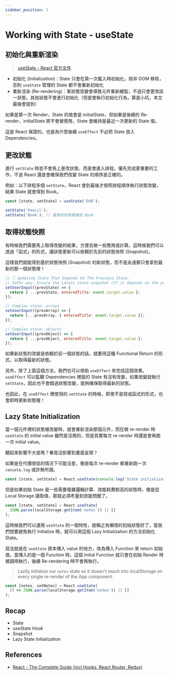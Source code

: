 ```yaml
---
sidebar_position: 1
---
```


# Working with State - useState

## 初始化與重新渲染

> [useState - React 官方文件](https://zh-hant.reactjs.org/docs/hooks-reference.html#usestate)

- 初始化 (Initialization)：State 只會在第一次載入時初始化，除非 DOM 移除，否則 `useState` 管理的 State 都不會重新初始化
- 重新渲染 (Re-rendering)：某狀態改變會導致元件重新繪製，不過只會更改該一狀態，其他狀態不會進行初始化（但是會執行初始化行為，算是小坑，本文最後會提到）

如果是第一次 Render，State 的值會是 initialState，但如果是後續的 Re-render，initialState 將不會被使用，State 會維持是最近一次更新的 State 值。

這是 React 保證的，也是為什麼後續 `useEffect` 不必把 State 放入 Dependencies。

## 更改狀態

進行 `setState` 時並不會馬上更改狀態，而是會進入排程，優先完成更重要的工作，不過 React 還是會確保我們改變 State 的順序是正確的。

例如：以下排程多個 `setState`，React 會到最後才按照排程順序執行狀態改變，結果 State 就會得到 Book。

```jsx
const [state, setState] = useState('DVD');

setState('Pencil');
setState('Book'); // 最後的狀態會變成 Book
```

## 取得狀態快照

有時候我們需要馬上取得改變的結果，方便去做一些應用或計算。這時候我們可以透過「函式」的形式，讓狀態更新可以依賴於先前的狀態快照 (Snapshot)。

這樣我們就能得到基於狀態快照 (Snapshot) 的新狀態，而不是永遠都只會拿到最新的那一個狀態哩！

```jsx
// 👇 Updating State That Depends On The Previous State.
// Safer way: Ensure the Latest state snapshot (If it depends on the previous state)
setUserInput((prevState) => {
  return { ...prevState, enteredTitle: event.target.value };
});

// Complex state: arrays
setUserInput((prevArray) => {
  return [...prevArray, { enteredTitle: event.target.value }];
});

// Complex state: objects
setUserInput((prevObject) => {
  return { ...prevObject, enteredTitle: event.target.value };
});
```

如果新狀態的改變是依賴於前一個狀態的話，就要用這種 Functional Return 的形式，以取得最新的狀態。

另外，除了上面這個方法，我們也可以借助 `useEffect` 來完成這個效果。`useEffect` 可以監聽 Dependencies 裡面的 State 有沒有改變，如果改變就執行 `setState`，因此也不會錯過狀態改變，能夠確保取得最新的狀態。

也因此，在 `useEffect` 裡使用的 `setState` 的時候，即使不是寫成函式的形式，也會即時更新狀態喔！

## Lazy State Initialization

當一個元件裡的狀態被改變時，就會重新渲染那個元件，而在做 re-render 時 `useState` 的 initial value 雖然是沒用的，但是其實每次 re-render 時還是會再跑一次 initial value。

聽起來影響不大是嗎？畢竟沒影響到畫面呈現？

如果是在代價很低的情況下可能沒差，像是每次 re-render 都重新跑一次 `console.log` 或許無所謂。

```jsx
const [state, setState] = React.useState(console.log('State initialization'));
```

但是如果初始 State 是一些需要複雜邏輯計算、效能耗費較高的狀態時，像是從 Local Storage 讀取值，那就必須考量到效能問題了。

```jsx
const [state, setState] = React.useState(
  JSON.parse(localStorage.getItem('notes')) || []
);
```

這時候我們可以運用 `useState` 的一個特性，就稱之為懶惰的初始狀態好了，當我們想要避免執行 Initialize 時，就可以用這個 Lazy Initialization 的方法初始化 State。

寫法就是在 `useState` 原本傳入 value 的地方，改為傳入 Function 來 return 初始值。當傳入的是一個 Function 時，這個 Initial Function 就只會在初始 Render 時被調用執行，後續 Re-rendering 時不會再執行。

> Lazily initialize our `notes` state so it doesn't reach into localStorage on every single re-render of the App component.

```jsx
const [notes, setNotes] = React.useState(
  () => JSON.parse(localStorage.getItem('notes')) || []
);
```

## Recap

- State
- useState Hook
- Snapshot
- Lazy State Initialization

## References

- [React - The Complete Guide (incl Hooks, React Router, Redux)](https://www.udemy.com/course/react-the-complete-guide-incl-redux/)
